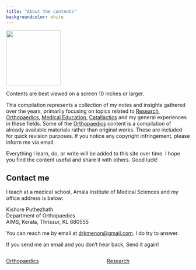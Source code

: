 ```yaml
---
title: "About the contents"
backgroundcolor: white
---
```


![](image/knotes.png){width="150"}

Contents are best viewed on a screen 10 inches or larger.

This compilation represents a collection of my notes and insights gathered over the years, primarily focusing on topics related to [Research](https://www.knotes.co.in/biomedical/research%20methodology/science), [Orthopaedics](https://www.knotes.co.in/revision%20notes/basic%20science/bone), [Medical Education,](https://www.knotes.co.in/education%20technology/zotero) [Catallactics](https://www.knotes.co.in/catallactics/personal/conifers) and my general experiences in these fields. Some of the [Orthopaedics](https://www.knotes.co.in/revision%20notes/basic%20science/bone) content is a compilation of already available materials rather than original works. These are included for quick revision purposes. If you notice any copyright infringement, please inform me via email.

Everything I learn, do, or write will be added to this site over time. I hope you find the content useful and share it with others. Good luck!

## Contact me {#sec-contact-me}

I teach at a medical school, Amala Institute of Medical Sciences and my office address is below:

Kishore Puthezhath\
Department of Orthopaedics\
AIMS, Kerala, Thrissur, KL 680555

You can reach me by email at [drkmenon\@gmail.com](mailto:drkmenon@gmail.com){.email}. I do try to answer.

If you send me an email and you don't hear back, Send it again!

::: columns
::: column
::: {.get-started .alt-background}
::: content-block
[Orthopaedics](https://www.knotes.co.in/revision%20notes/adult%20pathology/charcot){.btn-action-primary .btn-action .btn .btn-success .btn-lg role="button" style="margin-top: 1em;"}
:::
:::
:::

::: column
::: {.get-started .alt-background}
::: content-block
[Research](https://www.knotes.co.in/biomedical/research%20methodology/science){.btn-action-primary .btn-action .btn .btn-success .btn-lg role="button" style="margin-top: 1em;"}
:::
:::
:::
:::
